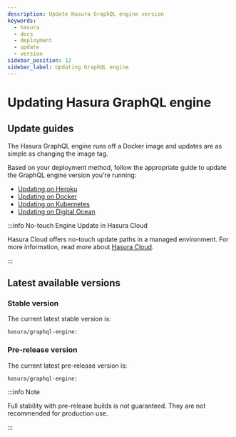 ```yaml
---
description: Update Hasura GraphQL engine version
keywords:
  - hasura
  - docs
  - deployment
  - update
  - version
sidebar_position: 12
sidebar_label: Updating GraphQL engine
---
```



# Updating Hasura GraphQL engine

## Update guides

The Hasura GraphQL engine runs off a Docker image and updates are as
simple as changing the image tag.

Based on your deployment method, follow the appropriate guide to update
the GraphQL engine version you're running:

- [Updating on Heroku](/graphql/core/deployment/deployment-guides/heroku.mdx#heroku-update)
- [Updating on Docker](/graphql/core/deployment/deployment-guides/docker.mdx#docker-update)
- [Updating on Kubernetes](/graphql/core/deployment/deployment-guides/kubernetes.mdx#kubernetes-update)
- [Updating on Digital Ocean](/graphql/core/deployment/deployment-guides/digital-ocean-one-click.mdx#do-updating)

:::info No-touch Engine Update in Hasura Cloud

Hasura Cloud offers no-touch update paths in a managed environment. For
more information, read more about [Hasura Cloud](/graphql/cloud/index.mdx).

:::

## Latest available versions

### Stable version

The current latest stable version is:

<code>hasura/graphql-engine:<LatestRelease /></code>

### Pre-release version

The current latest pre-release version is:

<code>hasura/graphql-engine:<LatestRelease prerelease /></code>

:::info Note

Full stability with pre-release builds is not guaranteed. They are not
recommended for production use.

:::